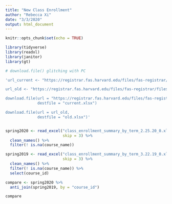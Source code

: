 ```yaml
---
title: "New Class Enrollment"
author: "Rebecca Xi"
date: "3/3/2020"
output: html_document
---
```


```r
knitr::opts_chunk$set(echo = TRUE)

library(tidyverse)
library(readxl)
library(janitor)
library(gt)
```

```r

# download.file() glitching with PC

'url_current <- "https://registrar.fas.harvard.edu/files/fas-registrar/files/class_enrollment_summary_by_term_2.25.20_0.xlsx"

url_old <- "https://registrar.fas.harvard.edu/files/fas-registrar/files/class_enrollment_summary_by_term_3.22.19_0.xlsx"

download.file(url = "https://registrar.fas.harvard.edu/files/fas-registrar/files/class_enrollment_summary_by_term_2.25.20_0.xlsx", 
              destfile = "current.xlsx")

download.file(url = url_old, 
              destfile = "old.xlsx")'


spring2020 <- read_excel("class_enrollment_summary_by_term_2.25.20_0.xlsx",
                         skip = 3) %>% 
  clean_names() %>% 
  filter(! is.na(course_name))

spring2019 <- read_excel("class_enrollment_summary_by_term_3.22.19_0.xlsx",
                         skip = 3) %>% 
  clean_names() %>% 
  filter(! is.na(course_name)) %>% 
  select(course_id)

compare <- spring2020 %>% 
  anti_join(spring2019, by = "course_id")

compare

```

